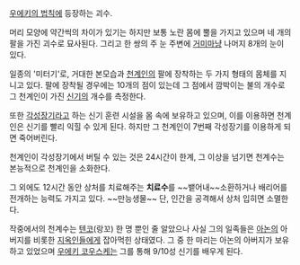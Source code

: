 [[우에키의 법칙]]에 등장하는 괴수.

머리 모양에 약간씩의 차이가 있기는 하지만 보통 노란 몸에 뿔을 가지고 있으며 네 개의 팔을 가진 괴수로 묘사된다. 그리고 한 쌍의 주 눈 주변에 [[거미]]마냥 나머지 8개의 눈이 있다.

일종의 '미터기'로, 거대한 본모습과 [[천계인]]의 팔에 장착하는 두 가지 형태의 몸체를 지니고 있다. 팔에 장착될 경우에는 10개의 점이 있는데 그 점에서 깜박이는 불의 개수로 그 천계인이 가진 [[신기]]의 개수를 측정한다.

또한 [[각성장기]]라고 하는 신기 훈련 시설을 몸 속에 보유하고 있으며, 이를 이용하면 천계인은 신기를 빨리 익힐 수 있게 된다. 하지만 그 천계인이 7번째 각성장기를 이용하게 되면 죽어버린다.

천계인이 각성장기에서 버틸 수 있는 것은 24시간이 한계, 그 이상을 넘기면 천계수는 본능적으로 천계인을 소화한다.

그 외에도 12시간 동안 상처를 치료해주는 '''치료수'''를 ~~뱉어내~~소환하거나 배리어를 전개하는 능력도 가지고 있다. ~~만능생물~~ 단, 인간을 공격해서 상처 입히면 소멸한다.

작중에서의 천계수는 [[텐코]](랑꼬) 한 명 뿐인 줄 알았으나 사실 그의 일족들은 [[아논]]의 아버지를 비롯한 [[지옥인]]들에게 잡아먹힌 상태였다. 그 중 한 마리는 아논의 아버지가 보유하고 있었으며 [[우에키 코우스케]]는 그를 통해 9/10성 신기를 배우게 된다.
